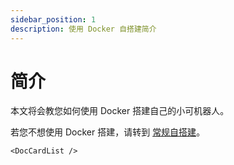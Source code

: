 ```yaml
---
sidebar_position: 1
description: 使用 Docker 自搭建简介
---
```



# 简介

本文将会教您如何使用 Docker 搭建自己的小可机器人。

若您不想使用 Docker 搭建，请转到 [常规自搭建](/docs/dev/deploy/deploy_normal/intro)。

```mdx-code-block
<DocCardList />
```
